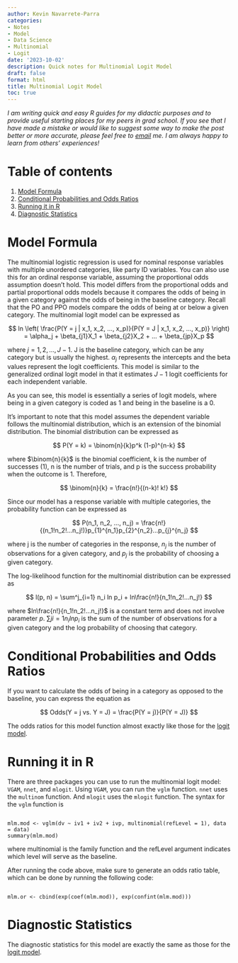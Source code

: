 ```yaml
---
author: Kevin Navarrete-Parra
categories:
- Notes
- Model
- Data Science
- Multinomial
- Logit
date: '2023-10-02'
description: Quick notes for Multinomial Logit Model
draft: false
format: html
title: Multinomial Logit Model
toc: true
---
```


*I am writing quick and easy R guides for my didactic purposes and to provide useful starting places for my peers in grad school. If you see that I have made a mistake or would like to suggest some way to make the post better or more accurate, please feel free to [email][1] me. I am always happy to learn from others' experiences!* 

# Table of contents
1. [Model Formula](#section1)
2. [Conditional Probabilities and Odds Ratios](#section2)
3. [Running it in R](#section3)
4. [Diagnostic Statistics](#section4)


# Model Formula <a name="section1"></a>

The multinomial logistic regression is used for nominal response variables with multiple unordered categories, like party ID variables. You can also use this for an ordinal response variable, assuming the proportional odds assumption doesn't hold. This model differs from the proportional odds and partial proportional odds models because it compares the odds of being in a given category against the odds of being in the baseline category. Recall that the PO and PPO models compare the odds of being at or below a given category. The multinomial logit model can be expressed as 

$$ ln \left( \frac{P(Y = j | x_1, x_2, ..., x_p)}{P(Y = J | x_1, x_2, ..., x_p)} \right) = \alpha_j + \beta_{j1}X_1 + \beta_{j2}X_2 + ... + \beta_{jp}X_p  $$

where $j = 1,2, ..., J - 1$. J is the baseline category, which can be any category but is usually the highest. $\alpha_j$ represents the intercepts and the beta values represent the logit coefficients. This model is similar to the generalized ordinal logit model in that it estimates $J - 1$ logit coefficients for each independent variable. 

As you can see, this model is essentially a series of logit models, where being in a given category is coded as 1 and being in the baseline is a 0. 

It's important to note that this model assumes the dependent variable follows the multinomial distribution, which is an extension of the binomial distribution. The binomial distribution can be expressed as 

$$ P(Y = k) = \binom{n}{k}p^k (1-p)^{n-k} $$

where $\binom{n}{k}$ is the binomial coefficient, k is the number of successes (1), n is the number of trials, and p is the success probability when the outcome is 1. Therefore, 

$$ \binom{n}{k} = \frac{n!}{(n-k)! k!} $$

Since our model has a response variable with multiple categories, the probability function can be expressed as 

$$ P(n_1, n_2, ..., n_j) = \frac{n!}{(n_1!n_2!...n_j!)}p_{1}^{n_1}p_{2}^{n_2}...p_{j}^{n_j} $$

where j is the number of categories in the response, $n_j$ is the number of observations for a given category, and $p_j$ is the probability of choosing a given category. 

The log-likelihood function for the multinomial distribution can be expressed as 

$$ l(p, n) = \sum^j_{i=1} n_i ln p_i + ln\frac{n!}{n_1!n_2!...n_j!} $$ 

where $ln\frac{n!}{n_1!n_2!...n_j!}$ is a constant term and does not involve parameter *p*. $\sum{j}{i=1} n_i ln p_i$ is the sum of the number of observations for a given category and the log probability of choosing that category. 

# Conditional Probabilities and Odds Ratios <a name="section2"></a>

If you want to calculate the odds of being in a category as opposed to the baseline, you can express the equation as 

$$ Odds(Y = j vs. Y = J) = \frac{P(Y = j)}{P(Y = J)} $$

The odds ratios for this model function almost exactly like those for the [logit model][2]. 


# Running it in R <a name="section3"></a>

There are three packages you can use to run the multinomial logit model: `VGAM`, `nnet`, and `mlogit`. Using `VGAM`, you can run the `vglm` function. `nnet` uses the `multinom` function. And `mlogit` uses the `mlogit` function. The syntax for the `vglm` function is 

``` 

mlm.mod <- vglm(dv ~ iv1 + iv2 + ivp, multinomial(refLevel = 1), data = data)
summary(mlm.mod)

```

where multinomial is the family function and the refLevel argument indicates which level will serve as the baseline. 

After running the code above, make sure to generate an odds ratio table, which can be done by running the following code: 

``` 

mlm.or <- cbind(exp(coef(mlm.mod)), exp(confint(mlm.mod)))

```

# Diagnostic Statistics <a name="section4"></a>

The diagnostic statistics for this model are exactly the same as those for the [logit model][2]. 



[1]: navark4@unlv.nevada.edu

[2]: https://www.kevinparra.co/blog/Notes/logit-notes